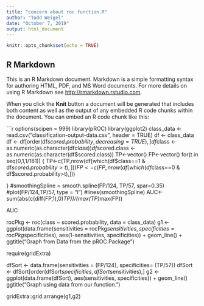 ```yaml
---
title: "concern about roc function.R"
author: "Todd Weigel"
date: "October 7, 2019"
output: html_document
---
```


```r
knitr::opts_chunk$set(echo = TRUE)
```

## R Markdown

This is an R Markdown document. Markdown is a simple formatting syntax for authoring HTML, PDF, and MS Word documents. For more details on using R Markdown see <http://rmarkdown.rstudio.com>.

When you click the **Knit** button a document will be generated that includes both content as well as the output of any embedded R code chunks within the document. You can embed an R code chunk like this:

```r
options(scipen = 999)
library(pROC)
library(ggplot2)
class_data <- read.csv("classification-output-data.csv", header = TRUE)
df <- class_data
df <- df[order(df$scored.probability, decreasing = TRUE),]
df$class <- as.numeric(as.character(df$class))
df$scored.class <- as.numeric(as.character(df$scored.class))
TP<-vector()
FP<-vector()
for(t in seq(0,1,1/181)) {
    TP<-c(TP,nrow(df[which(df$class==1 & df$scored.probability>t),]))
    FP<-c(FP,nrow(df[which(df$class==0 & df$scored.probability>t),]))

    
}
#smoothingSpline = smooth.spline(FP/124, TP/57, spar=0.35)
#plot(FP/124,TP/57, type = "l")
#lines(smoothingSpline)
AUC<-sum(abs(c(diff(FP,1),0)*TP))/(max(TP)*max(FP))

AUC




rocPkg <- roc(class ~ scored.probability, data = class_data)
g1 <- ggplot(data.frame(sensitivities = rocPkg$sensitivities, specificities = rocPkg$specificities), aes(1-sensitivities, specificities))  +
    geom_line() +
    ggtitle("Graph from Data from the pROC Package")

require(gridExtra)


dfSort <- data.frame(sensitivities = (FP/124), specificities= (TP/57))
dfSort <- dfSort[order(dfSort$specificities, dfSort$sensitivities),]
g2 <- ggplot(data.frame(dfSort), aes(sensitivities, specificities))  +
    geom_line()
    ggtitle("Graph using data from our function.")

gridExtra::grid.arrange(g1,g2)
